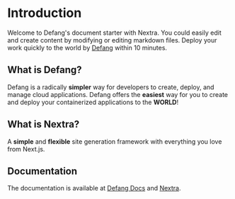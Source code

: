 # Introduction
 
Welcome to Defang's document starter with Nextra. You could easily edit and create content by modifying or editing markdown files. 
Deploy your work quickly to the world by <a href="https://github.com/DefangLabs/defang">Defang</a> within 10 minutes.

## What is Defang?

Defang is a radically **simpler** way for developers to create, deploy, and manage cloud applications. Defang offers the **easiest** way for you to create and deploy your containerized applications to the **WORLD**!

## What is Nextra?

A **simple** and **flexible** site generation framework with everything you love from Next.js.

## Documentation
The documentation is available at [Defang Docs](https://docs.defang.io/docs/intro) and [Nextra](https://nextra.site).

